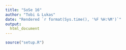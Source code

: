 ```yaml
---
title: "SoSe 16"
author: "Tobi & Lukas"
date: "Rendered `r format(Sys.time(), '%F %H:%M')`"
output:
  html_document
---
```


```r
source("setup.R")
```
